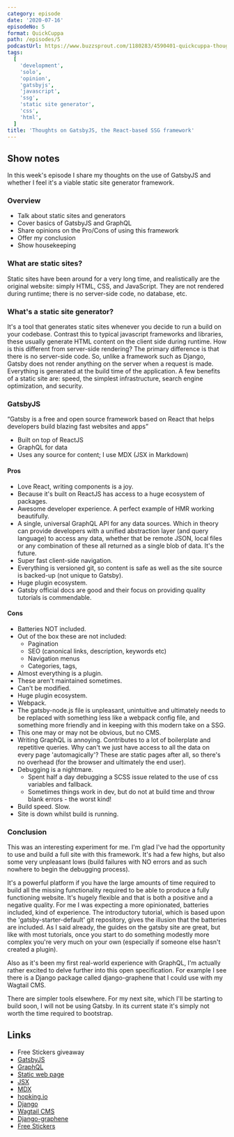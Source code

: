 ```yaml
---
category: episode
date: '2020-07-16'
episodeNo: 5
format: QuickCuppa
path: /episodes/5
podcastUrl: https://www.buzzsprout.com/1180283/4590401-quickcuppa-thoughts-on-gatsbyjs-the-react-based-ssg-framework.mp3
tags:
  [
    'development',
    'solo',
    'opinion',
    'gatsbyjs',
    'javascript',
    'ssg',
    'static site generator',
    'css',
    'html',
  ]
title: 'Thoughts on GatsbyJS, the React-based SSG framework'
---
```


## Show notes

In this week's episode I share my thoughts on the use of GatsbyJS and whether I feel it's a viable static site generator framework.

### Overview

- Talk about static sites and generators
- Cover basics of GatsbyJS and GraphQL
- Share opinions on the Pro/Cons of using this framework
- Offer my conclusion
- Show housekeeping

### What are static sites?

Static sites have been around for a very long time, and realistically are the original website: simply HTML, CSS, and JavaScript. They are not rendered during runtime; there is no server-side code, no database, etc.

### What's a static site generator?

It's a tool that generates static sites whenever you decide to run a build on your codebase.
Contrast this to typical javascript frameworks and libraries, these usually generate HTML content on the client side during runtime.
How is this different from server-side rendering? The primary difference is that there is no server-side code. So, unlike a framework such as Django, Gatsby does not render anything on the server when a request is made. Everything is generated at the build time of the application.
A few benefits of a static site are: speed, the simplest infrastructure, search engine optimization, and security.

### GatsbyJS

“Gatsby is a free and open source framework based on React that helps developers build blazing fast websites and apps”

- Built on top of ReactJS
- GraphQL for data
- Uses any source for content; I use MDX (JSX in Markdown)

#### Pros

- Love React, writing components is a joy.
- Because it's built on ReactJS has access to a huge ecosystem of packages.
- Awesome developer experience. A perfect example of HMR working beautifully.
- A single, universal GraphQL API for any data sources. Which in theory can provide developers with a unified abstraction layer (and query language) to access any data, whether that be remote JSON, local files or any combination of these all returned as a single blob of data. It's the future.
- Super fast client-side navigation.
- Everything is versioned git, so content is safe as well as the site source is backed-up (not unique to Gatsby).
- Huge plugin ecosystem.
- Gatsby official docs are good and their focus on providing quality tutorials is commendable.

#### Cons

- Batteries NOT included.
- Out of the box these are not included:
  - Pagination
  - SEO (canonical links, description, keywords etc)
  - Navigation menus
  - Categories, tags,
- Almost everything is a plugin.
- These aren't maintained sometimes.
- Can't be modified.
- Huge plugin ecosystem.
- Webpack.
- The gatsby-node.js file is unpleasant, unintuitive and ultimately needs to be replaced with something less like a webpack config file, and something more friendly and in keeping with this modern take on a SSG.
- This one may or may not be obvious, but no CMS.
- Writing GraphQL is annoying. Contributes to a lot of boilerplate and repetitive queries. Why can't we just have access to all the data on every page 'automagically'? These are static pages after all, so there's no overhead (for the browser and ultimately the end user).
- Debugging is a nightmare.
  - Spent half a day debugging a SCSS issue related to the use of css variables and fallback.
  - Sometimes things work in dev, but do not at build time and throw blank errors - the worst kind!
- Build speed. Slow.
- Site is down whilst build is running.

### Conclusion

This was an interesting experiment for me. I'm glad I've had the opportunity to use and build a full site with this framework. It's had a few highs, but also some very unpleasant lows (build failures with NO errors and as such nowhere to begin the debugging process).

It's a powerful platform if you have the large amounts of time required to build all the missing functionality required to be able to produce a fully functioning website. It's hugely flexible and that is both a positive and a negative quality. For me I was expecting a more opinionated, batteries included, kind of experience. The introductory tutorial, which is based upon the 'gatsby-starter-default' git repository, gives the illusion that the batteries are included. As I said already, the guides on the gatsby site are great, but like with most tutorials, once you start to do something modestly more complex you're very much on your own (especially if someone else hasn't created a plugin).

Also as it's been my first real-world experience with GraphQL, I'm actually rather excited to delve further into this open specification. For example I see there is a Django package called django-graphene that I could use with my Wagtail CMS.

There are simpler tools elsewhere. For my next site, which I'll be starting to build soon, I will not be using Gatsby. In its current state it's simply not worth the time required to bootstrap.

## Links

- <Link to="/journal/free-stickers">Free Stickers giveaway</Link>
- [GatsbyJS](https://www.gatsbyjs.org/)
- [GraphQL](https://graphql.org/)
- [Static web page](https://en.wikipedia.org/wiki/Static_web_page)
- [JSX](https://reactjs.org/docs/introducing-jsx.html)
- [MDX](https://mdxjs.com/)
- [hopking.io](https://hopking.io/)
- [Django](https://www.djangoproject.com/)
- [Wagtail CMS](https://wagtail.io/)
- [Django-graphene](https://docs.graphene-python.org/projects/django/en/latest/)
- [Free Stickers](https://uitherapy.fm/journal/free-stickers/)
